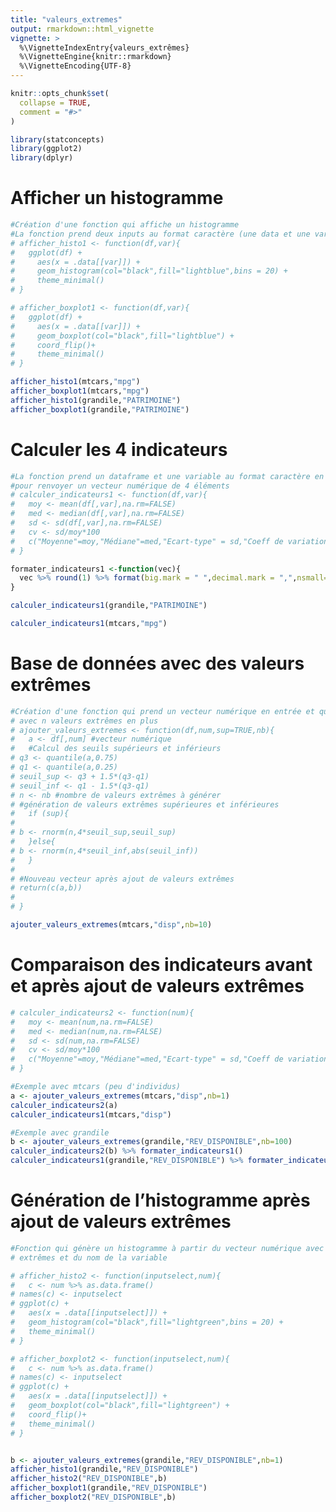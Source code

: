 ```yaml
---
title: "valeurs_extremes"
output: rmarkdown::html_vignette
vignette: >
  %\VignetteIndexEntry{valeurs_extrêmes}
  %\VignetteEngine{knitr::rmarkdown}
  %\VignetteEncoding{UTF-8}
---
```


```r
knitr::opts_chunk$set(
  collapse = TRUE,
  comment = "#>"
)
```

```r
library(statconcepts)
library(ggplot2)
library(dplyr)
```

# Afficher un histogramme

```r

#Création d'une fonction qui affiche un histogramme
#La fonction prend deux inputs au format caractère (une data et une variable) et renvoie un objet ggplot
# afficher_histo1 <- function(df,var){
#   ggplot(df) + 
#     aes(x = .data[[var]]) + 
#     geom_histogram(col="black",fill="lightblue",bins = 20) + 
#     theme_minimal()
# }

# afficher_boxplot1 <- function(df,var){
#   ggplot(df) + 
#     aes(x = .data[[var]]) + 
#     geom_boxplot(col="black",fill="lightblue") + 
#     coord_flip()+ 
#     theme_minimal()
# }

afficher_histo1(mtcars,"mpg")
afficher_boxplot1(mtcars,"mpg")
afficher_histo1(grandile,"PATRIMOINE")
afficher_boxplot1(grandile,"PATRIMOINE")
```

# Calculer les 4 indicateurs

```r
#La fonction prend un dataframe et une variable au format caractère en input
#pour renvoyer un vecteur numérique de 4 éléments
# calculer_indicateurs1 <- function(df,var){
#   moy <- mean(df[,var],na.rm=FALSE)
#   med <- median(df[,var],na.rm=FALSE)
#   sd <- sd(df[,var],na.rm=FALSE)
#   cv <- sd/moy*100
#   c("Moyenne"=moy,"Médiane"=med,"Ecart-type" = sd,"Coeff de variation (en %)"=cv) 
# }

formater_indicateurs1 <-function(vec){
  vec %>% round(1) %>% format(big.mark = " ",decimal.mark = ",",nsmall=1)
} 

calculer_indicateurs1(grandile,"PATRIMOINE")

calculer_indicateurs1(mtcars,"mpg")

```

# Base de données avec des valeurs extrêmes

```r

#Création d'une fonction qui prend un vecteur numérique en entrée et qui renvoie un vecteur numérique
# avec n valeurs extrêmes en plus
# ajouter_valeurs_extremes <- function(df,num,sup=TRUE,nb){
#   a <- df[,num] #vecteur numérique
#   #Calcul des seuils supérieurs et inférieurs
# q3 <- quantile(a,0.75)
# q1 <- quantile(a,0.25)
# seuil_sup <- q3 + 1.5*(q3-q1)
# seuil_inf <- q1 - 1.5*(q3-q1)
# n <- nb #nombre de valeurs extrêmes à générer
# #génération de valeurs extrêmes supérieures et inférieures
#   if (sup){
#  
# b <- rnorm(n,4*seuil_sup,seuil_sup)
#   }else{
# b <- rnorm(n,4*seuil_inf,abs(seuil_inf))
#   }
# 
# #Nouveau vecteur après ajout de valeurs extrêmes
# return(c(a,b))
# 
# }

ajouter_valeurs_extremes(mtcars,"disp",nb=10)
```

# Comparaison des indicateurs avant et après ajout de valeurs extrêmes

```r
# calculer_indicateurs2 <- function(num){
#   moy <- mean(num,na.rm=FALSE)
#   med <- median(num,na.rm=FALSE)
#   sd <- sd(num,na.rm=FALSE)
#   cv <- sd/moy*100
#   c("Moyenne"=moy,"Médiane"=med,"Ecart-type" = sd,"Coeff de variation (en %)"=cv) 
# }

#Exemple avec mtcars (peu d'individus)
a <- ajouter_valeurs_extremes(mtcars,"disp",nb=1)
calculer_indicateurs2(a)
calculer_indicateurs1(mtcars,"disp")

#Exemple avec grandile
b <- ajouter_valeurs_extremes(grandile,"REV_DISPONIBLE",nb=100)
calculer_indicateurs2(b) %>% formater_indicateurs1()
calculer_indicateurs1(grandile,"REV_DISPONIBLE") %>% formater_indicateurs1()
```

# Génération de l'histogramme après ajout de valeurs extrêmes

```r

#Fonction qui génère un histogramme à partir du vecteur numérique avec les valeurs
# extrêmes et du nom de la variable

# afficher_histo2 <- function(inputselect,num){
#   c <- num %>% as.data.frame()
# names(c) <- inputselect
# ggplot(c) + 
#   aes(x = .data[[inputselect]]) + 
#   geom_histogram(col="black",fill="lightgreen",bins = 20) +
#   theme_minimal()
# }

# afficher_boxplot2 <- function(inputselect,num){
#   c <- num %>% as.data.frame()
# names(c) <- inputselect
# ggplot(c) + 
#   aes(x = .data[[inputselect]]) + 
#   geom_boxplot(col="black",fill="lightgreen") +
#   coord_flip()+
#   theme_minimal()
# }


b <- ajouter_valeurs_extremes(grandile,"REV_DISPONIBLE",nb=1)
afficher_histo1(grandile,"REV_DISPONIBLE")
afficher_histo2("REV_DISPONIBLE",b)
afficher_boxplot1(grandile,"REV_DISPONIBLE")
afficher_boxplot2("REV_DISPONIBLE",b)

```

